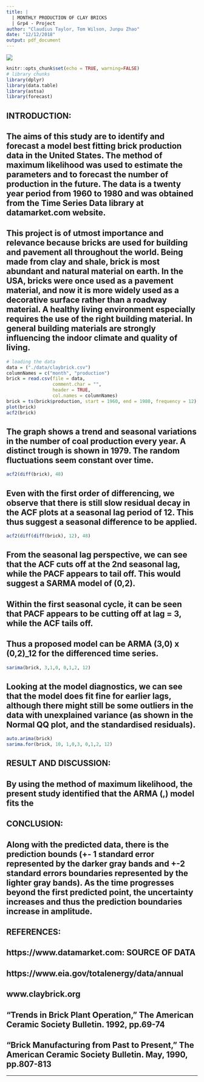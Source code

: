 ```yaml
---
title: |
  | MONTHLY PRODUCTION OF CLAY BRICKS 
  | Grp4 - Project
author: "Claudius Taylor, Tom Wilson, Junpu Zhao"
date: "12/12/2018"
output: pdf_document
---
```

\centering
![](./images/brick.png)
\raggedright
\clearpage

```r
knitr::opts_chunk$set(echo = TRUE, warning=FALSE)
# library chunks
library(dplyr)
library(data.table)
library(astsa)
library(forecast)
```

INTRODUCTION: {-}
---
## The aims of this study are to identify and forecast a model best fitting brick production data in the United States. The method of maximum likelihood was used to estimate the parameters and to forecast the number of production in the future. The data is a twenty year period from 1960 to 1980 and was obtained from the Time Series Data library at datamarket.com website. 
This project is of utmost importance and relevance because bricks are used for building and pavement all throughout the world. Being made from clay and shale, brick is most abundant and natural material on earth. In the USA, bricks were once used as a pavement material, and now it is more widely used as a decorative surface rather than a roadway material. A healthy living environment especially requires the use of the right building material. In general building materials are strongly influencing the indoor climate and quality of living.
---

\clearpage

```r
# loading the data
data = ("./data/claybrick.csv")
columnNames = c("month", "production") 
brick = read.csv(file = data,
                 comment.char = "",
                 header = TRUE,
                 col.names = columnNames)
brick = ts(brick$production, start = 1960, end = 1980, frequency = 12)
plot(brick)
acf2(brick)
```

## The graph shows a trend and seasonal variations in the number of coal production every year. A distinct trough is shown in 1979. The random fluctuations seem constant over time.

```r
acf2(diff(brick), 48)
```

## Even with the first order of differencing, we observe that there is still slow residual decay in the ACF plots at a seasonal lag period of 12. This thus suggest a seasonal difference to be applied.

```r
acf2(diff(diff(brick), 12), 48)
```

##  From the seasonal lag perspective, we can see that the ACF cuts off at the 2nd seasonal lag, while the PACF appears to tail off. This would suggest a SARMA model of (0,2).
## Within the first seasonal cycle, it can be seen that PACF appears to be cutting off at lag = 3, while the ACF tails off.
## Thus a proposed model can be ARMA (3,0) x (0,2)_12 for the differenced time series.

```r
sarima(brick, 3,1,0, 0,1,2, 12)
```

## Looking at the model diagnostics, we can see that the model does fit fine for earlier lags, although there might still be some outliers in the data with unexplained variance (as shown in the Normal QQ plot, and the standardised residuals).

```r
auto.arima(brick)
sarima.for(brick, 10, 1,0,3, 0,1,2, 12)
```

RESULT AND DISCUSSION: {-}
---
By using the method of maximum likelihood, the present study identified that the ARMA (,) model fits the 
---

CONCLUSION: {-}
---
Along with the predicted data, there is the prediction bounds (+- 1 standard error represented by the darker gray bands and +-2 standard errors boundaries represented by the lighter gray bands). As the time progresses beyond the first predicted point, the uncertainty increases and thus the prediction boundaries increase in amplitude. 
---

\clearpage

REFERENCES: {-}
---
## https://www.datamarket.com: SOURCE OF DATA

## https://www.eia.gov/totalenergy/data/annual

## www.claybrick.org

## "Trends in Brick Plant Operation,"  The American Ceramic Society Bulletin. 1992, pp.69-74
  
## "Brick Manufacturing from Past to Present," The American Ceramic Society Bulletin. May, 1990, pp.807-813
  
---

